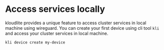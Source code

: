 # Access services locally

kloudlite provides a unique feature to access cluster services in local machine using wireguard.
You can create your first device using cli tool `kli` and access your cluster services in local machine.

```bash
kli device create my-device
```